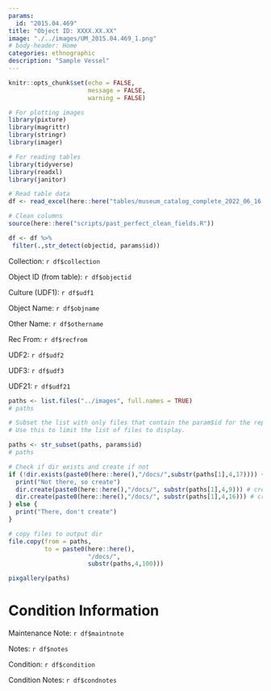 ```yaml
---
params:
  id: "2015.04.469"
title: "Object ID: XXXX.XX.XX"
image: "./../images/UM_2015.04.469_1.png"
# body-header: Home
categories: ethnographic
description: "Sample Vessel"
---
```


```r
knitr::opts_chunk$set(echo = FALSE,
                      message = FALSE,
                      warning = FALSE)
```

```r

# For plotting images
library(pixture)
library(magrittr)
library(stringr)
library(imager)

# For reading tables
library(tidyverse)
library(readxl)
library(janitor)
```

```r
# Read table data
df <- read_excel(here::here("tables/museum_catalog_complete_2022_06_16.xlsx")) %>% janitor::clean_names()

# Clean columns
source(here::here("scripts/past_perfect_clean_fields.R"))
```

```r
df <- df %>% 
 filter(.,str_detect(objectid, params$id))
```

::: {layout-ncol=2}

Collection: `r df$collection`

Object ID (from table): `r df$objectid`

Culture (UDF1): `r df$udf1`

Object Name: `r df$objname`

Other Name: `r df$othername`

Rec From: `r df$recfrom`

UDF2: `r df$udf2`

UDF3: `r df$udf3`

:::

UDF21: `r df$udf21`

```r
paths <- list.files("../images", full.names = TRUE)
# paths
```

```r
# Subset the list with only files that contain the param$id for the report.
# Use this to limit the list of files to display.

paths <- str_subset(paths, params$id)
# paths
```

```r

# Check if dir exists and create if not
if (!dir.exists(paste0(here::here(),"/docs/",substr(paths[1],4,17)))) {
  print("Not there, so create")
  dir.create(paste0(here::here(),"/docs/", substr(paths[1],4,9))) # create parent dir
  dir.create(paste0(here::here(),"/docs/", substr(paths[1],4,16))) # create dir
} else {
  print("There, don't create")
}

# copy files to output dir
file.copy(from = paths,
          to = paste0(here::here(),
                      "/docs/",
                      substr(paths,4,100)))
```

```r
pixgallery(paths)
```

# Condition Information

Maintenance Note: `r df$maintnote`

Notes: `r df$notes`

Condition: `r df$condition`

Condition Notes: `r df$condnotes`